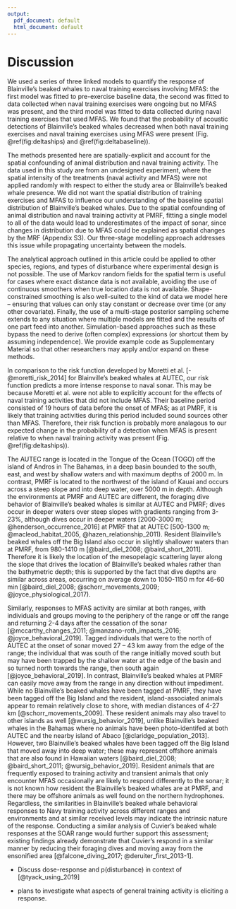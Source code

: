 ```yaml
---
output:
  pdf_document: default
  html_document: default
---
```


# Discussion

We used a series of three linked models to quantify the response of Blainville's beaked whales to naval training exercises involving MFAS: the first model was fitted to pre-exercise baseline data, the second was fitted to data collected when naval training exercises were ongoing but no MFAS was present, and the third model was fitted to data collected during naval training exercises that used MFAS.  We found that the probability of acoustic detections of Blainville's beaked whales decreased when both naval training exercises and naval training exercises using MFAS were present (Fig. \@ref(fig:deltaships) and \@ref(fig:deltabaseline)).

The methods presented here are spatially-explicit and account for the spatial confounding of animal distribution and naval training activity.  The data used in this study are from an undesigned experiment, where the spatial intensity of the treatments (naval activity and MFAS) were not applied randomly with respect to either the study area or Blainville's beaked whale presence.  We did not want the spatial distribution of training exercises and MFAS to influence our understanding of the baseline spatial distribution of Blainville's beaked whales. Due to the spatial confounding of animal distribution and naval training activity at PMRF, fitting a single model to all of the data would lead to underestimates of the impact of sonar, since changes in distribution due to MFAS could be explained as spatial changes by the MRF (Appendix S3). Our three-stage modelling approach addresses this issue while propagating uncertainty between the models.

The analytical approach outlined in this article could be applied to other species, regions, and types of disturbance where experimental design is not possible. The use of Markov random fields for the spatial term is useful for cases where exact distance data is not available, avoiding the use of continuous smoothers when true location data is not available. Shape-constrained smoothing is also well-suited to the kind of data we model here -- ensuring that values can only stay constant or decrease over time (or any other covariate). Finally, the use of a multi-stage posterior sampling scheme extends to any situation where multiple models are fitted and the results of one part feed into another. Simulation-based approaches such as these bypass the need to derive (often complex) expressions (or shortcut them by assuming independence). We provide example code as Supplementary Material so that other researchers may apply and/or expand on these methods.

In comparison to the risk function developed by Moretti et al. [-@moretti_risk_2014] for Blainville's beaked whales at AUTEC, our risk function predicts a more intense response to naval sonar.  This may be because Moretti et al. were not able to explicitly account for the effects of naval training activities that did not include MFAS.  Their baseline period consisted of 19 hours of data before the onset of MFAS; as at PMRF, it is likely that training activities during this period included sound sources other than MFAS.  Therefore, their risk function is probably more analagous to our expected change in the probability of a detection when MFAS is present relative to when naval training activity was present (Fig. \@ref(fig:deltaships)).

The AUTEC range is located in the Tongue of the Ocean (TOGO) off the island of Andros in The Bahamas, in a deep basin bounded to the south, east, and west by shallow waters and with maximum depths of 2000 m. In contrast, PMRF is located to the northwest of the island of Kauai and occurs across a steep slope and into deep water, over 5000 m in depth. Although the environments at PMRF and AUTEC are different, the foraging dive behavior of Blainville’s beaked whales is similar at AUTEC and PMRF; dives occur in deeper waters over steep slopes with gradients ranging from 3-23\%, although dives occur in deeper waters [2000-3000 m; @henderson_occurrence_2016] at PMRF that at AUTEC [500-1300 m; @macleod_habitat_2005, @hazen_relationship_2011). Resident Blainville’s beaked whales off the Big Island also occur in slightly shallower waters than at PMRF, from 980-1410 m [@baird_diel_2008; @baird_short_2011]. Therefore it is likely the location of the mesopelagic scattering layer along the slope that drives the location of Blainville’s beaked whales rather than the bathymetric depth; this is supported by the fact that dive depths are similar across areas, occurring on average down to 1050-1150 m for 46-60 min [@baird_diel_2008; @schorr_movements_2009; @joyce_physiological_2017).

Similarly, responses to MFAS activity are similar at both ranges, with individuals and groups moving to the periphery of the range or off the range and returning 2-4 days after the cessation of the sonar [@mccarthy_changes_2011; @manzano-roth_impacts_2016; @joyce_behavioral_2019]. Tagged individuals that were to the north of AUTEC at the onset of sonar moved 27 – 43 km away from the edge of the range; the individual that was south of the range initially moved south but may have been trapped by the shallow water at the edge of the basin and so turned north towards the range, then south again [@joyce_behavioral_2019]. In contrast, Blainville’s beaked whales at PMRF can easily move away from the range in any direction without impediment. While no Blainville’s beaked whales have been tagged at PMRF, they have been tagged off the Big Island and the resident, island-associated animals appear to remain relatively close to shore, with median distances of 4-27 km [@schorr_movements_2009]. These resident animals may also travel to other islands as well [@wursig_behavior_2019], unlike Blainville’s beaked whales in the Bahamas where no animals have been photo-identifed at both AUTEC and the nearby island of Abaco [@claridge_population_2013]. However, two Blainville’s beaked whales have been tagged off the Big Island that moved away into deep water; these may represent offshore animals that are also found in Hawaiian waters [@baird_diel_2008; @baird_short_2011; @wursig_behavior_2019]. Resident animals that are frequently exposed to training activity and transient animals that only encounter MFAS occasionally are likely to respond differently to the sonar; it is not known how resident the Blainville’s beaked whales are at PMRF, and there may be offshore animals as well found on the northern hydrophones. Regardless, the similarities in Blainville’s beaked whale behavioral responses to Navy training activity across different ranges and environments and at similar received levels may indicate the intrinsic nature of the response. Conducting a similar analysis of Cuvier’s beaked whale responses at the SOAR range would further support this assessment; existing findings already demonstrate that Cuvier’s respond in a similar manner by reducing their foraging dives and moving away from the ensonified area [@falcone_diving_2017; @deruiter_first_2013-1]. 

- Discuss dose-response and p(disturbance) in context of [@tyack_using_2019] 

- plans to investigate what aspects of general training activity is eliciting a response. 
